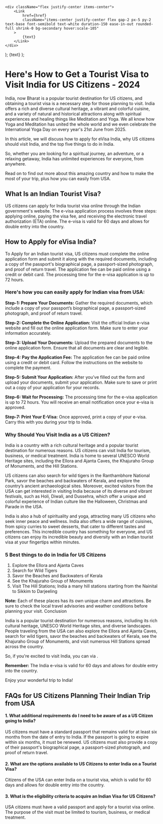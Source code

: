     <div className="flex justify-center items-center">
        <Link
            href={href}
            className="items-center justify-center flex gap-2 px-5 py-2 text-base font-semibold text-white duration-150 ease-in-out rounded-full shrink-0 bg-secondary hover:scale-105"
        >
            {text}
        </Link>
    </div>
);
    <Link
        className="inline-flex items-center justify-center gap-1 text-lg font-semibold text-primary"
        href={href}
    >
        {text}
    </Link>
);

# Here's How to Get a Tourist Visa to Visit India for US Citizens - 2024

India, now Bharat is a popular tourist destination for US citizens, and obtaining a tourist visa is a necessary step for those planning to visit. India offers a rich and diverse cultural heritage, a vibrant and colorful cuisine, and a variety of natural and historical attractions along with spiritual experiences and healing things like Meditation and Yoga. We all know how Yoga and Meditation has united the whole world and we even celebrate the International Yoga Day on every year's 21st June from 2025.

In this article, we will discuss how to apply for eVisa India, why US citizens should visit India, and the top five things to do in India.

So, whether you are looking for a spiritual journey, an adventure, or a relaxing getaway, India has unlimited experiences for everyone, from anywhere.

Read on to find out more about this amazing country and how to make the most of your trip, plus how you can easily <LinkText text="apply for Indian visa" href="/in"/> from USA.

## What Is an Indian Tourist Visa?

US citizens can apply for India tourist visa online through the Indian government's website. The e-visa application process involves three steps: applying online, paying the visa fee, and receiving the electronic travel authorization (ETA) online. The e-visa is valid for 60 days and allows for double entry into the country.

## How to Apply for eVisa India?

To Apply for an Indian tourist visa, US citizens must complete the online application form and submit it along with the required documents, including a copy of the passport's biographical page, a passport-sized photograph, and proof of return travel. The application fee can be paid online using a credit or debit card. The processing time for the e-visa application is up to 72 hours.

### Here's how you can easily apply for Indian visa from USA:

**Step-1: Prepare Your Documents:** Gather the required documents, which include a copy of your passport’s biographical page, a passport-sized photograph, and proof of return travel.

**Step-2: Complete the Online Application:** Visit the official Indian e-visa website and fill out the online application form. Make sure to enter your information accurately.

**Step-3: Upload Your Documents:** Upload the prepared documents to the online application form. Ensure that all documents are clear and legible.

**Step-4: Pay the Application Fee:** The application fee can be paid online using a credit or debit card. Follow the instructions on the website to complete the payment.

**Step-5: Submit Your Application:** After you’ve filled out the form and upload your documents, submit your application. Make sure to save or print out a copy of your application for your records.

**Step-6: Wait for Processing:** The processing time for the e-visa application is up to 72 hours. You will receive an email notification once your e-visa is approved.

**Step-7: Print Your E-Visa:** Once approved, print a copy of your e-visa. Carry this with you during your trip to India.

### Why Should You Visit India as a US Citizen?

India is a country with a rich cultural heritage and a popular tourist destination for numerous reasons. US citizens can visit India for tourism, business, or medical treatment. India is home to several UNESCO World Heritage sites, including the Ellora and Ajanta Caves, the Khajuraho Group of Monuments, and the Hill Stations.

US citizens can also search for wild tigers in the Ranthambhore National Park, savor the beaches and backwaters of Kerala, and explore the country’s ancient archaeological sites.
Moreover, excited visitors from the USA can get interested in visiting India because of its diverse and vibrant festivals, such as Holi, Diwali, and Dussehra, which offer a unique and colorful experience of Indian culture like the Halloween, Christmas and Parade in the USA.

India is also a hub of spirituality and yoga, attracting many US citizens who seek inner peace and wellness. India also offers a wide range of cuisines, from spicy curries to sweet desserts, that cater to different tastes and preferences. This incredible country has something for everyone, and US citizens can enjoy its incredible beauty and diversity with an Indian tourist visa at your fingertips within minutes.

### 5 Best things to do in India for US Citizens

1. Explore the Ellora and Ajanta Caves
2. Search for Wild Tigers
3. Savor the Beaches and Backwaters of Kerala
4. See the Khajuraho Group of Monuments
5. Visit The Hill Stations; India a many hill stations starting from the Nainital to Sikkim to Darjeeling

**Note:** Each of these places has its own unique charm and attractions. Be sure to check the local travel advisories and weather conditions before planning your visit.
Conclusion

India is a popular tourist destination for numerous reasons, including its rich cultural heritage, UNESCO World Heritage sites, and diverse landscapes. People traveling from the USA can also explore the Ellora and Ajanta Caves, search for wild tigers, savor the beaches and backwaters of Kerala, see the Khajuraho Group of Monuments, and visit numerous Hill Stations spread across the country.

So, if you're excited to visit India, you can <LinkText text="apply for an Indian tourist visa online" href="/in"/> via <LinkText text="Visa Collect" href="/"/>.

**Remember:** The India e-visa is valid for 60 days and allows for double entry into the country.

Enjoy your wonderful trip to India!

## FAQs for US Citizens Planning Their Indian Trip from USA

#### 1. What additional requirements do I need to be aware of as a US Citizen going to India?

US citizens must have a standard passport that remains valid for at least six months from the date of entry to India. If the passport is going to expire within six months, it must be renewed. US citizens must also provide a copy of their passport's biographical page, a passport-sized photograph, and proof of return travel.

#### 2. What are the options available to US Citizens to enter India on a Tourist Visa?

Citizens of the USA can enter India on a tourist visa, which is valid for 60 days and allows for double entry into the country.

#### 3. What is the eligibility criteria to acquire an Indian Visa for US Citizens?

USA citizens must have a valid passport and apply for a tourist visa online. The purpose of the visit must be limited to tourism, business, or medical treatment.
